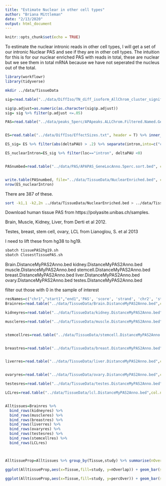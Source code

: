 ```yaml
---
title: "Estimate Nuclear in other cell types"
author: "Briana Mittleman"
date: "2/13/2020"
output: html_document
---
```


```r
knitr::opts_chunk$set(echo = TRUE)
```

To estimate the nuclear intronic reads in other cell types, I will get a set of our intronic Nuclear PAS and see if they are in other cell types. The intuition for this is for our nuclear enriched PAS with reads in total, these are nuclear but we see them in total mRNA because we have not seperated the nucleus out of the total. 


```r
library(workflowr)
library(tidyverse)
```


```bash
mkdir ../data/TissueData
```


```r


sig=read.table("../data/DiffIso/TN_diff_isoform_AllChrom_cluster_significance.txt",sep="\t" ,col.names = c('status','loglr','df','p','cluster','p.adjust'),stringsAsFactors = F) %>% filter(status=="Success")  %>% separate(cluster, into=c("chr","gene"),sep=":") 

sig$p.adjust=as.numeric(as.character(sig$p.adjust))
sig= sig %>% filter(p.adjust <=.05)

PAS=read.table("../data/peaks_5perc/APApeaks.ALLChrom.Filtered.Named.GeneLocAnnoPARSED.5percCov.bothfrac.SAF",stringsAsFactors = F,header = T) %>% separate(GeneID, into=c("num", "chr", "start", "end", "strand", "geneID"), sep=":") %>% separate(geneID, into=c("gene", "loc"),sep="_") %>%  mutate(intron=paste("chr", Chr, ":", Start, ":", End, ":", gene,sep=""),strandFix=ifelse(strand=="+","-","+")) %>% select(num, loc, intron, strandFix)


ES=read.table("../data/DiffIso/EffectSizes.txt", header = T) %>% inner_join(PAS, by="intron")

ES_sig= ES %>% filter(abs(deltaPAU) > .2) %>% separate(intron,into=c("chr", "start","end","gene"),sep=":")%>% semi_join(sig,by="gene")

ES_nuclearIntron=ES_sig %>% filter(loc=="intron", deltaPAU <0)


PASnumbed=read.table("../data/PAS/APAPAS_GeneLocAnno.5perc.sort.bed", col.names = c("chr", "start", "end","ID", "score", "strand"),stringsAsFactors = F) %>% separate(ID, into=c("pnum", "geneloc"),sep=":") %>% mutate(num=paste("peak", pnum,sep="")) %>% semi_join(ES_nuclearIntron,by="num") %>% mutate(ID=paste(num, geneloc, sep="_"),chrom=paste("chr", chr, sep="")) %>% select(chrom, start,end, ID, score, strand)


write.table(PASnumbed, file="../data/TissueData/NuclearEnriched.bed", col.names = F,row.names = F, quote=F, sep="\t")
nrow(ES_nuclearIntron)
```

There are 387 of these.


```bash
sort -k1,1 -k2,2n ../data/TissueData/NuclearEnriched.bed > ../data/TissueData/NuclearEnriched_sort.bed
```

Download human tissue PAS from https://polyasite.unibas.ch/samples. 

Brain, Muscle, Kidney, Liver, from Derti et al 2012.  

Testes, breast, stem cell, ovary, LCL from Lianoglou, S. et al 2013


I need to lift these from hg38 to hg19.  

```bash
sbatch tissuePAS2hg19.sh
sbatch ClosestTissuePAS.sh
```

Brain.DistanceMyPAS2Anno.bed   kidney.DistanceMyPAS2Anno.bed  muscle.DistanceMyPAS2Anno.bed  stemcell.DistanceMyPAS2Anno.bed
breast.DistanceMyPAS2Anno.bed  liver.DistanceMyPAS2Anno.bed   ovary.DistanceMyPAS2Anno.bed   testes.DistanceMyPAS2Anno.bed

filter out those with 0 in the sample of interest 

```r
resNames=c("chr1","start1","end1",'PAS', 'score', 'strand', 'chr2', 'start2', 'end2', 'anno', 'TPMsamp', 'st','dist')
Brainres=read.table("../data/TissueData/Brain.DistanceMyPAS2Anno.bed",col.names = resNames) %>% filter(abs(dist) <10, TPMsamp>0) %>% mutate(Tissue="Brain", study="Derti")

kidneyres=read.table("../data/TissueData/kidney.DistanceMyPAS2Anno.bed",col.names = resNames) %>% filter(abs(dist) <10, TPMsamp>0) %>% mutate(Tissue="kidney", study="Derti")

muscleres=read.table("../data/TissueData/muscle.DistanceMyPAS2Anno.bed",col.names = resNames) %>% filter(abs(dist) <10, TPMsamp>0) %>% mutate(Tissue="muscle", study="Derti")


stemcellres=read.table("../data/TissueData/stemcell.DistanceMyPAS2Anno.bed",col.names = resNames) %>% filter(abs(dist) <10, TPMsamp>0) %>% mutate(Tissue="stemcell", study="Lianoglou")


breastres=read.table("../data/TissueData/breast.DistanceMyPAS2Anno.bed",col.names = resNames) %>% filter(abs(dist) <10, TPMsamp>0) %>% mutate(Tissue="breast", study="Lianoglou")


liverres=read.table("../data/TissueData/liver.DistanceMyPAS2Anno.bed",col.names = resNames) %>% filter(abs(dist) <10, TPMsamp>0) %>% mutate(Tissue="liver",study="Derti")


ovaryres=read.table("../data/TissueData/ovary.DistanceMyPAS2Anno.bed",col.names = resNames) %>% filter(abs(dist) <10, TPMsamp>0) %>% mutate(Tissue="ovary", study="Lianoglou")

testesres=read.table("../data/TissueData/testes.DistanceMyPAS2Anno.bed",col.names = resNames) %>% filter(abs(dist) <10, TPMsamp>0) %>% mutate(Tissue="testes",study="Lianoglou")

LCLres=read.table("../data/TissueData/lcl.DistanceMyPAS2Anno.bed",col.names = resNames) %>% filter(abs(dist) <10, TPMsamp>0) %>% mutate(Tissue="LCL",study="Lianoglou")


Alltissues=Brainres %>% 
  bind_rows(kidneyres) %>% 
  bind_rows(muscleres) %>% 
  bind_rows(breastres) %>% 
  bind_rows(liverres) %>% 
  bind_rows(ovaryres) %>%
  bind_rows(testesres) %>% 
  bind_rows(stemcellres) %>% 
  bind_rows(LCLres)



AlltissueProp=Alltissues %>% group_by(Tissue,study) %>% summarise(nOverlap=n(), percOver=(nOverlap/387) *100)
```

```r
ggplot(AlltissueProp,aes(x=Tissue,fill=study, y=nOverlap)) + geom_bar(stat="identity") + labs(title="Number of Intronic Nuclear enriched (n=387) Used in Other Tissues", y="Number of PAS") + scale_fill_brewer(palette = "Dark2")
```

```r
ggplot(AlltissueProp,aes(x=Tissue,fill=study, y=percOver)) + geom_bar(stat="identity")+ labs(title="Percent of Intronic Nuclear enriched Used in Other Tissues", y="Percent of PAS") + scale_fill_brewer(palette = "Dark2")

```




